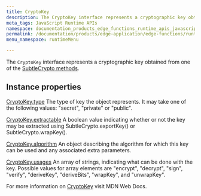 ```yaml
---
title: CryptoKey
description: The CryptoKey interface represents a cryptographic key obtained from one of the SubleCrypto methods.
meta_tags: JavaScript Runtime APIs
namespace: documentation_products_edge_functions_runtime_apis_javascript_crypto_key
permalink: /documentation/products/edge-application/edge-functions/runtime-apis/javascript/crypto-key/
menu_namespace: runtimeMenu

---
```


The `CryptoKey` interface represents a cryptographic key obtained from one of the [SubtleCrypto methods](/en/documentation/products/edge-application/edge-functions/runtime-apis/javascript/subtle-crypto/).

## Instance properties

[CryptoKey.type](https://developer.mozilla.org/en-US/docs/Web/API/CryptoKey/type)
The type of key the object represents. It may take one of the following values: "secret", "private" or "public".

[CryptoKey.extractable](https://developer.mozilla.org/en-US/docs/Web/API/CryptoKey/extractable)
A boolean value indicating whether or not the key may be extracted using SubtleCrypto.exportKey() or SubtleCrypto.wrapKey().

[CryptoKey.algorithm](https://developer.mozilla.org/en-US/docs/Web/API/CryptoKey/algorithm)
An object describing the algorithm for which this key can be used and any associated extra parameters.

[CryptoKey.usages](https://developer.mozilla.org/en-US/docs/Web/API/CryptoKey/usages)
An array of strings, indicating what can be done with the key. Possible values for array elements are "encrypt", "decrypt", "sign", "verify", "deriveKey", "deriveBits", "wrapKey", and "unwrapKey".

For more information on [CryptoKey](https://developer.mozilla.org/en-US/docs/Web/API/CryptoKey) visit MDN Web Docs.




